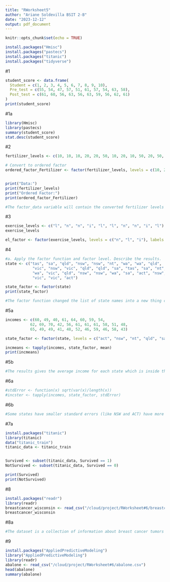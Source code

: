 ```yaml
---
title: "RWorksheet5"
author: "Ariane Soldevilla BSIT 2-B"
date: "2023-12-12"
output: pdf_document
---
```


```r
knitr::opts_chunk$set(echo = TRUE)
```

```r
install.packages("Hmisc")
install.packages("pastecs")
install.packages("titanic")
install.packages("tidyverse")
```

#1
```r
student_score <- data.frame(
  Student = c(1, 2, 3, 4, 5, 6, 7, 8, 9, 10),
  Pre_test = c(55, 54, 47, 57, 51, 61, 57, 54, 63, 58),
  Post_test = c(61, 60, 56, 63, 56, 63, 59, 56, 62, 61)
)
print(student_score)
```


#1a
```r
library(Hmisc)
library(pastecs)
summary(student_score)
stat.desc(student_score)
```


#2
```r
fertilizer_levels <- c(10, 10, 10, 20, 20, 50, 10, 20, 10, 50, 20, 50, 20, 10)

# Convert to ordered factor
ordered_factor_Fertilizer <- factor(fertilizer_levels, levels = c(10, 20, 50), ordered = TRUE)


print("Data:")
print(fertilizer_levels)
print("Ordered Factor:")
print(ordered_factor_Fertilizer)

#The factor_data variable will contain the converted fertilizer levels as an ordered factor.
```

#3
```r
exercise_levels <- c("l", "n", "n", "i", "l", "l", "n", "n", "i", "l")
exercise_levels

el_factor <- factor(exercise_levels, levels = c("n", "l", "i"), labels = c("none", "light", "intense"))

```

#4
```r
#a. Apply the factor function and factor level. Describe the results.
state <- c("tas", "sa", "qld", "nsw", "nsw", "nt", "wa", "wa", "qld",
            "vic", "nsw", "vic", "qld", "qld", "sa", "tas", "sa", "nt",
            "wa", "vic", "qld", "nsw", "nsw", "wa", "sa", "act", "nsw",
            "vic", "vic", "act")

state_factor <- factor(state) 
print(state_factor)

#The factor function changed the list of state names into a new thing called a factor with seven parts and special names for each one. This makes it easier to understand and work with the data without having to use numbers instead of the names of the states.
```

#5a
```r
incomes <- c(60, 49, 40, 61, 64, 60, 59, 54,
           62, 69, 70, 42, 56, 61, 61, 61, 58, 51, 48,
           65, 49, 49, 41, 48, 52, 46, 59, 46, 58, 43)

state_factor <- factor(state, levels = c("act", "nsw", "nt", "qld", "sa", "tas", "va"), labels = c("ACT","NSW","NT","QLD","SA","TAS","VIC"))

incmeans <- tapply(incomes, state_factor, mean)
print(incmeans)
```

#5b
```r
#The results gives the average income for each state which is inside the "incmeans" vector. 
```

#6a
```r
#stdError <- function(x) sqrt(var(x)/length(x))
#incster <- tapply(incomes, state_factor, stdError)
```

#6b
```r
#Some states have smaller standard errors (like NSW and ACT) have more precise and reliable mean incomes, while states with larger standard errors (such as QLD and NT) have less precise and reliable mean incomes due to greater variability in their samples.
```

#7a
```r
install.packages("titanic")
library(titanic)
data("titanic_train")
titanic_data <- titanic_train


Survived <- subset(titanic_data, Survived == 1)
NotSurvived <- subset(titanic_data, Survived == 0)

print(Survived)
print(NotSurvived)

```

#8
```r
install.packages("readr")
library(readr)
breastcancer_wisconsin <- read_csv("/cloud/project/RWorksheet#6/breastcancer_wisconsin.csv")
breastcancer_wisconsin
```

#8a
```r
#The dataset is a collection of information about breast cancer tumors reported by Dr. Wolberg. It includes details about tumor size, shape, and texture, provided chronologically as cases are diagnosed.
```

#9
```r
install.packages("AppliedPredictiveModeling")
library("AppliedPredictiveModeling")
library(readr)
abalone <- read_csv("/cloud/project/RWorksheet#6/abalone.csv")
head(abalone)
summary(abalone)
```